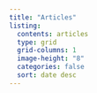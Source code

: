 ```yaml
---
title: "Articles"
listing:
  contents: articles
  type: grid
  grid-columns: 1
  image-height: "8"
  categories: false
  sort: date desc
---
```

